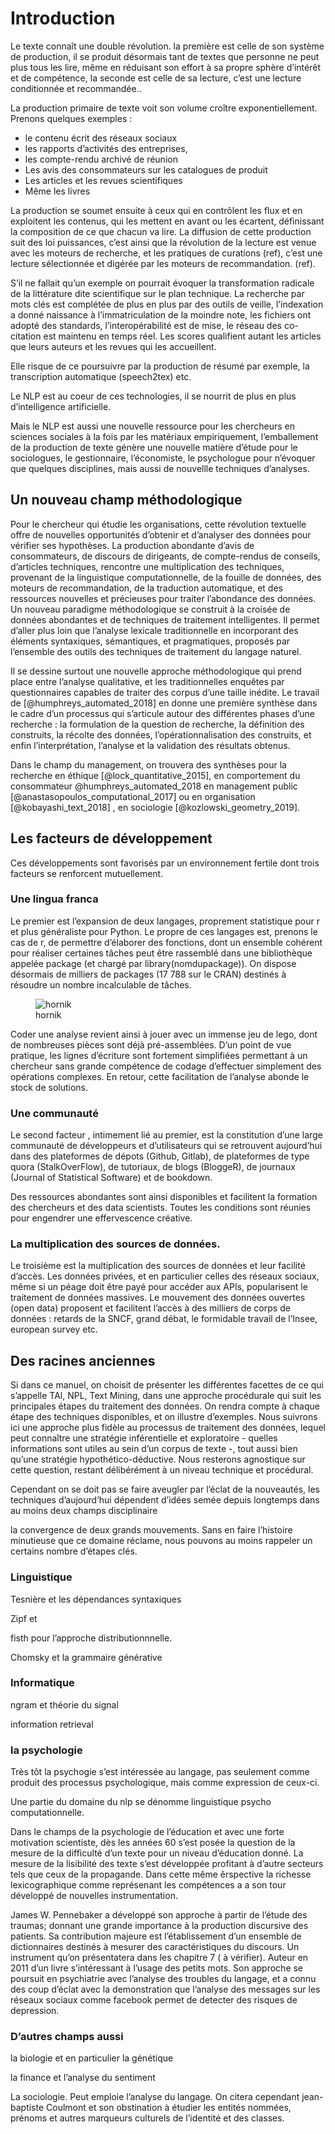 # Introduction {#intro}


Le texte connaît une double révolution. la première est celle de son système de production, il se produit désormais tant de textes que personne ne peut plus tous les lire, même en réduisant son effort à sa propre sphère d’intérêt et de compétence, la seconde est celle de sa lecture, c'est une lecture conditionnée et recommandée.. 

La production primaire de texte voit son volume croître exponentiellement. Prenons quelques exemples :

 * le contenu écrit des réseaux sociaux
 * les rapports d'activités des entreprises,
 * les compte-rendu archivé de réunion
 * Les avis des consommateurs sur les catalogues de produit
 * Les articles et les revues scientifiques
 * Même les livres


La production se soumet ensuite à ceux qui en contrôlent les flux et en exploitent les contenus, qui les mettent en avant ou les écartent, définissant la composition de ce que chacun va lire. La diffusion de cette production suit des loi puissances, c'est ainsi que la révolution de la lecture est venue avec les moteurs de recherche, et les pratiques de curations (ref), c’est une lecture sélectionnée et digérée par les moteurs de recommandation. (ref). 

S’il ne fallait qu’un exemple on pourrait évoquer la transformation radicale de la littérature dite scientifique sur le plan technique. La recherche par mots clés est complétée de plus en plus par des outils de veille, l’indexation a donné naissance à l’immatriculation de la moindre note, les fichiers ont adopté des standards, l’interopérabilité est de mise, le réseau des co-citation est maintenu en temps réel. Les scores qualifient autant les articles que leurs auteurs et les revues qui les accueillent. 

Elle risque de ce poursuivre par la production de résumé par exemple, la transcription automatique (speech2tex) etc.

Le NLP est au coeur de ces technologies, il se nourrit de plus en plus d'intelligence artificielle. 

Mais le NLP est aussi une nouvelle ressource pour les chercheurs en sciences sociales à la fois par les matériaux empiriquement, l'emballement de la production de texte génère une nouvelle matière d'étude pour le sociologues, le gestionnaire, l'économiste, le psychologue pour n'évoquer que quelques disciplines, mais aussi de nouvellle techniques d'analyses. 


## Un nouveau champ méthodologique

Pour le chercheur qui étudie les organisations, cette révolution textuelle offre de nouvelles opportunités d’obtenir et d’analyser des données pour vérifier ses hypothèses. La production abondante d’avis de consommateurs, de discours de dirigeants, de compte-rendus de conseils, d’articles techniques, rencontre une multiplication des techniques, provenant de la linguistique computationnelle, de la fouille de données, des moteurs de recommandation, de la traduction automatique, et des ressources nouvelles et précieuses pour traiter l’abondance des données. Un nouveau paradigme méthodologique se construit à la croisée de données abondantes et de techniques de traitement intelligentes. Il permet d’aller plus loin que l’analyse lexicale traditionnelle en incorporant des éléments syntaxiques, sémantiques, et pragmatiques, proposés par l’ensemble des outils des techniques de traitement du langage naturel.

Il se dessine surtout une nouvelle approche méthodologique qui prend place entre l’analyse qualitative, et les traditionnelles enquêtes par questionnaires capables de traiter des corpus d’une taille inédite. Le travail de [@humphreys_automated_2018] en donne une première synthèse dans le cadre d’un processus qui s’articule autour des différentes phases d’une recherche : la formulation de la question de recherche, la définition des construits, la récolte des données, l’opérationnalisation des construits, et enfin l'interprétation, l’analyse et la validation des résultats obtenus. 

Dans le champ du management, on trouvera des synthèses pour la recherche en éthique [@lock_quantitative_2015], en comportement du consommateur @humphreys_automated_2018  en management public [@anastasopoulos_computational_2017] ou en organisation [@kobayashi_text_2018] , en sociologie [@kozlowski_geometry_2019].

## Les facteurs de développement

Ces développements sont favorisés par un environnement fertile dont trois facteurs se renforcent mutuellement.

### Une lingua franca

Le premier est l’expansion de deux langages, proprement statistique pour r et plus généraliste pour Python. Le propre de ces langages est, prenons le cas de r, de permettre d’élaborer des fonctions, dont un ensemble cohérent pour réaliser certaines tâches peut être rassemblé dans une bibliothèque appelée package (et chargé par library(nomdupackage)). On dispose désormais de milliers de packages (17 788 sur le CRAN) destinés à résoudre un nombre incalculable de tâches. 

![hornik](number_CRAN_packages.png)

Coder une analyse revient ainsi à jouer avec un immense jeu de lego, dont de nombreuses pièces sont déjà pré-assemblées. D’un point de vue pratique, les lignes d’écriture sont fortement simplifiées permettant à un chercheur sans grande compétence de codage d’effectuer simplement des opérations complexes.  En retour, cette facilitation de l'analyse abonde le stock de solutions.

### Une communauté

Le second facteur , intimement lié au premier, est la constitution d’une large communauté de développeurs et d’utilisateurs qui se retrouvent aujourd’hui dans des plateformes de dépots (Github, Gitlab), de plateformes de type quora (StalkOverFlow), de tutoriaux, de blogs (BloggeR), de journaux (Journal of Statistical Software) et de bookdown.

Des ressources abondantes sont ainsi disponibles et facilitent la formation des chercheurs et des data scientists. Toutes les conditions sont réunies pour  engendrer une effervescence créative. 

### La multiplication des sources de données.

Le troisième est la multiplication des sources de données et leur facilité d’accès. Les données privées, et en particulier celles des réseaux sociaux,  même si un péage doit être payé pour accéder aux APIs, popularisent le traitement de données massives. Le mouvement des données ouvertes (open data) proposent et facilitent l’accès à des milliers de corps de données : retards de la SNCF, grand débat, le formidable travail de l’Insee, european survey etc.
 
 
## Des racines anciennes

Si dans ce manuel, on choisit de présenter les différentes facettes de ce qui s'appelle TAl, NPL, Text Mining,  dans une approche procédurale qui suit les principales étapes du traitement des données. On rendra compte à chaque étape des techniques disponibles, et on illustre d’exemples. Nous suivrons ici une approche plus fidèle au processus de traitement des données, lequel peut connaître une stratégie inférentielle et exploratoire - quelles informations sont utiles au sein d’un corpus de texte -, tout aussi bien qu’une stratégie hypothético-déductive. Nous resterons agnostique sur cette question, restant délibérément à un niveau technique et procédural.

Cependant on se doit pas se faire aveugler par l'éclat de la nouveautés, les techniques d'aujourd'hui dépendent d'idées semée depuis longtemps dans au moins deux champs disciplinaire


la convergence de deux grands mouvements. Sans en faire l'histoire minutieuse que ce domaine réclame, nous pouvons au moins rappeler un certains nombre d'étapes clés.

### Linguistique

Tesnière et les dépendances syntaxiques

Zipf et 

fisth pour l'approche distributionnnelle. 

Chomsky et la grammaire générative


### Informatique


ngram et théorie du signal



information retrieval

### la psychologie

Très tôt la psychogie s'est intéressée au langage, pas seulement comme produit des processus psychologique, mais comme expression de ceux-ci. 

Une partie du domaine du nlp se dénomme linguistique psycho computationnelle. 


Dans le champs de la psychologie de l'éducation et avec une forte motivation scientiste, dès les années 60 s'est posée la question de la mesure de la difficulté d'un texte pour un niveau d'éducation donné. La mesure de la lisibilité des texte s'est développée profitant à d'autre secteurs tels que ceux de la propagande. Dans cette même êrspective la richesse lexicographique comme représenant les compétences a a son tour développé de nouvelles instrumentation. 

James W. Pennebaker a développé son approche à partir de l'étude des traumas; donnant une grande importance à la production discursive des patients. Sa contribution majeure est l'établissement d'un ensemble de dictionnaires destinés à mesurer des caractéristiques du discours. Un instrument qu'on présentatera dans les chapitre 7 ( à vérifier). Auteur en 2011 d'un livre s'intéressant à l'usage des petits mots.  Son approche se poursuit en psychiatrie avec l'analyse des troubles du langage, et a connu des coup d'éclat avec la demonstration que l'analyse des messages sur les réseaux sociaux comme facebook permet de detecter des risques de depression.


### D'autres champs aussi

la biologie et en particulier la génétique

la finance et l'analyse du sentiment

La sociologie. Peut emploie l'analyse du langage. On citera cependant jean-baptiste Coulmont et son obstination à étudier les entités nommées, prénoms et autres marqueurs culturels de l'identité et des classes.




